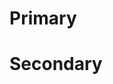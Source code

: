 
<Meta title="Docs/Colors" />

<h1>Primary</h1>

<ColorPalette>
    <ColorItem
        title="Branding"
        colors={{
            BLACK: '#0b0b0b',
            'BLUE WHALE': '#033840',
            WHITE: '#ffffff',
            'YELLOW METAL': '#746b39',
            'BON JOUR': '#e3e0e0',
            'CHALET GREEN': '#46653c',
            'WILD SAND': '#f5f5f5',
            JUNIPER: '#68888c',
            'ATHENS GRAY': '#f8f9fa',
            GRAY: '#8c8c8c',
        }}
    />
    <ColorItem
        title="Interaction"
        subtitle="CYAN"
        colors={{
            'CYAN 9': '#0b7285',
            'CYAN 6': '#15aabf',
            'CYAN 3': '#66d9e8',
        }}
    />
    <ColorItem
        title="Interaction"
        subtitle="YELLOW"
        colors={{
            'YELLOW 4': '#ffd43b',
            'YELLOW 2': '#ffec99',
            'YELLOW 1': '#fff9db',
        }}
    />
    <ColorItem
        title="Interaction"
        subtitle="GRAY"
        colors={{
            'GRAY 9': '#212529',
            'GRAY 6': '#bababa',
            'GRAY 3': '#dee2e6',
        }}
    />
    <ColorItem
        title="Status"
        subtitle="LIME"
        colors={{
            'LIME 9': '#5c940d',
            'LIME 6': '#82c91e',
            'LIME 3': '#c0eb75',
        }}
    />
    <ColorItem
        title="Status"
        subtitle="YELLOW"
        colors={{
            'YELLOW 9': '#df7900',
            'YELLOW 6': '#fab005',
            'YELLOW 3': '#ffe066',
        }}
    />
    <ColorItem
        title="Status"
        subtitle="RED"
        colors={{
            'RED 9': '#c92a2a',
            'RED 6': '#fa5252',
            'RED 3': '#ffa8a8',
        }}
    />
    <ColorItem
        title="Status"
        subtitle="BLUE"
        colors={{
            'BLUE 9': '#1864ab',
            'BLUE 6': '#4dadf7',
            'BLUE 3': '#a3daff',
        }}
    />
    <ColorItem
        title="Status"
        subtitle="GRAY"
        colors={{
            'GRAY DISABLED': '#cfcfcf',
            'GRAY READONLY': '#e5e8eb',
        }}
    />
</ColorPalette>

<h1>Secondary</h1>
<ColorPalette>
    <ColorItem
        title="Secondary"
        subtitle="PINK/ORANGE"
        colors={{
            'PINK 9': '#a61e4d',
            'PINK 6': '#e64980',
            'PINK 3': '#faa2c1',
            'ORANGE 9': '#d9480f',
            'ORANGE 6': '#fd7e14',
            'ORANGE 3': '#ffc078',
        }}
    />
    <ColorItem
        title="Secondary"
        subtitle="GRAPE/VIOLET"
        colors={{
            'GRAPE 9': '#862e9c',
            'GRAPE 6': '#be4bdb',
            'GRAPE 3': '#e599f7',
            'VIOLET 9': '#5f3dc4',
            'VIOLET 6': '#7950f2',
            'VIOLET 3': '#b197fc',
        }}
    />
    <ColorItem
        title="Secondary"
        subtitle="INDIGO/BLUE"
        colors={{
            'INDIGO 9': '#364fc7',
            'INDIGO 6': '#4c6ef5',
            'INDIGO 3': '#91a7ff',
            'BLUE 9': '#1864ab',
            'BLUE 6': '#228be6',
            'BLUE 3': '#74c0fc',
        }}
    />
    <ColorItem
        title="Secondary"
        subtitle="TEAL/GREEN"
        colors={{
            'TEAL 9': '#087f5b',
            'TEAL 6': '#12b886',
            'TEAL 3': '#63e6be',
            'GREEN 9': '#2b8a3e',
            'GREEN 6': '#40c057',
            'GREEN 3': '#8ce99a',
        }}
    />
</ColorPalette>

